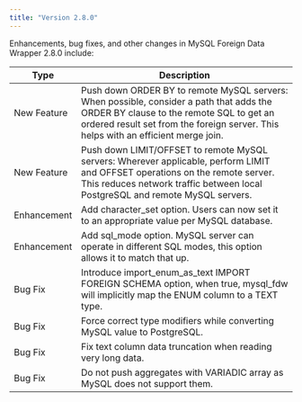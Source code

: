 ```yaml
---
title: "Version 2.8.0"
---
```



Enhancements, bug fixes, and other changes in MySQL Foreign Data Wrapper 2.8.0 include:

| Type        | Description                                                                                                                                                                                                                 |
| ----------- |---------------------------------------------------------------------------------------------------------------------------------------------------------------------------------------------------------------------------- |
| New Feature | Push down ORDER BY to remote MySQL servers: When possible, consider a path that adds the ORDER BY clause to the remote SQL to get an ordered result set from the foreign server.  This helps with  an efficient merge join. |
| New Feature | Push down LIMIT/OFFSET to remote MySQL servers: Wherever applicable, perform LIMIT and OFFSET operations on the remote server.  This reduces network traffic between local PostgreSQL and remote MySQL servers.             |
| Enhancement | Add character_set option. Users can now set it to an appropriate value per MySQL database.                                                                                                                                  |
| Enhancement | Add sql_mode option. MySQL server can operate in different SQL modes, this option allows it to match that up.                                                                                                               |
| Bug Fix     | Introduce import_enum_as_text IMPORT FOREIGN SCHEMA option, when true, mysql_fdw will implicitly map the ENUM column to a TEXT type.                                                                                        |
| Bug Fix     | Force correct type modifiers while converting MySQL value to PostgreSQL.                                                                                                                                                    |
| Bug Fix     | Fix text column data truncation when reading very long data.                                                                                                                                                                |
| Bug Fix     | Do not push aggregates with VARIADIC array as MySQL does not support them.                                                                                                                                                  |


